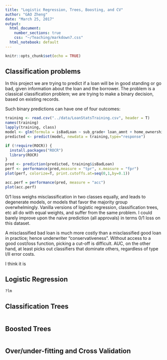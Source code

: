 ```yaml
---
title: "Logistic Regression, Trees, Boosting, and CV"
author: "GAO Zheng"
date: "March 25, 2017"
output:
  html_document: 
    number_sections: true
    css: "~/Teaching/markdown7.css"
  html_notebook: default
---
```


```r
knitr::opts_chunk$set(echo = TRUE)
```

## Classification problems

In this project we are trying to predict if a loan will be in good standing or go bad, given information about the loan and the borrower. The problem is a classical classification problem; we are trying to make a binary decision, based on existing records. 

Such binary predictions can have one of four outcomes:

<style type="text/css">
.table {
    width: 40%;
}
</style>



```r
training <- read.csv("../data/LoanStatsTraining.csv", header = T)
names(training)
lapply(training, class)
model <- glm(formula = isBadLoan ~ sub_grade+ loan_amnt + home_ownership + dti + term + purpose, family = "binomial", data = training)
predicted <- predict(model, newdata = training,type="response")
```

```r
if (!require(ROCR)) {
  install.packages("ROCR")
  library(ROCR)
}
pred <- prediction(predicted, training$isBadLoan)
perf <- performance(pred,measure = "tpr", x.measure = "fpr")
plot(perf, colorize=T, print.cutoffs.at=seq(0,1,by=0.1))

acc.perf = performance(pred, measure = "acc")
plot(acc.perf)
```

0/1 loss weighs misclassification in two classes equally, and leads to degenerate models, or models that favor the majority group overwhelmingly. Vanilla versions of logistic regression, classification trees, etc all do with equal weights, and suffer from the same problem.
I could barely improve upon the naive prediction (all approvals) in terms 0/1 loss on this dataset.

A misclassified bad loan is much more costly than a misclassified good loan in practice; hence underwriter "conservativeness". Without access to a good cost/loss function, picking a cut-off is difficult. 
AUC, on the other hand, at least picks out classifiers that dominate others, regardless of type I/II error costs.

I think it is 

## Logistic Regression

```r
?lm
```

## Classification Trees

```r

```

## Boosted Trees

```r

```

## Over/under-fitting and Cross Validation

```r

```


